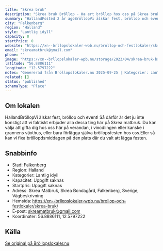 ```yaml
---
title: "Skrea bruk"
description: "Skrea bruk Bröllop - Ha ert bröllop hos oss på Skrea bruk. Se vår fina Bröllopslokal. Skicka gärna en förfrågan så hjälper vi Er!"
summary: "HallandPosted 2 år agoBröllopVi älskar fest, bröllop och event! Så därför är det ju inte konstigt att vi faktiskt erbjuder alla dessa ting här på Skrea matbruk. Du kan välja att gifta dig hos oss här…"
city: "Falkenberg"
region: "Halland"
style: "Lantlig idyll"
capacity: 0
startPrice: 0
website: "https://xn--brllopslokaler-wpb.nu/brollop-och-festlokaler/skrea-bruk/"
email: "skreamatbruk@gmail.com"
phone: ""
image: "https://xn--brllopslokaler-wpb.nu/storage/2023/04/skrea-bruk-brollop-festlokal-brollopslokal-falkenberg.webp"
latitude: "56.8886111"
longitude: "12.5797222"
notes: "Genererad från Bröllopslokaler.nu 2025-09-25 | Kategorier: Lantlig idyll"
related: []
status: "published"
schemaType: "Place"
---
```


## Om lokalen

HallandBröllopVi älskar fest, bröllop och event! Så därför är det ju inte konstigt att vi faktiskt erbjuder alla dessa ting här på Skrea matbruk. Du kan välja att gifta dig hos oss här på verandan, i vinodlingen eller kanske i grannens växthus, eller bara förlägga själva bröllopsfesten hos oss.Eller så kan vi fixa bröllopdsmiddagen på den plats där du valt att lägga festen.

## Snabbinfo

- Stad: Falkenberg
- Region: Halland
- Kategorier: Lantlig idyll
- Kapacitet: Uppgift saknas
- Startpris: Uppgift saknas
- Adress: Skrea Matbruk, Skrea Bondagård, Falkenberg, Sverige, Vägbeskrivning
- Hemsida: https://xn--brllopslokaler-wpb.nu/brollop-och-festlokaler/skrea-bruk/
- E-post: skreamatbruk@gmail.com
- Koordinater: 56.8886111, 12.5797222

## Källa

[Se original på Bröllopslokaler.nu](https://xn--brllopslokaler-wpb.nu/brollop-och-festlokaler/skrea-bruk/)
